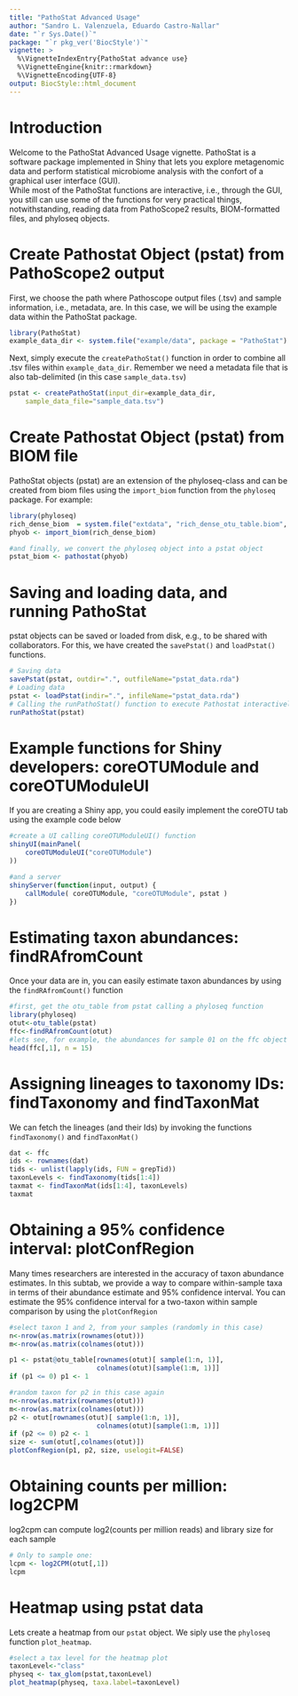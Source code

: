 ```yaml
---
title: "PathoStat Advanced Usage"
author: "Sandro L. Valenzuela, Eduardo Castro-Nallar"
date: "`r Sys.Date()`"
package: "`r pkg_ver('BiocStyle')`"
vignette: >
  %\VignetteIndexEntry{PathoStat advance use}
  %\VignetteEngine{knitr::rmarkdown}
  %\VignetteEncoding{UTF-8}
output: BiocStyle::html_document
---
```


# Introduction  
Welcome to the PathoStat Advanced Usage vignette. PathoStat is a software 
package implemented in Shiny that lets you explore metagenomic data and perform 
statistical microbiome analysis with the confort of a graphical user interface
(GUI).  
While most of the PathoStat functions are interactive, i.e., through the GUI, 
you still can use some of the functions for very practical things, 
notwithstanding, reading data from PathoScope2 results, BIOM-formatted files, 
and phyloseq objects.  

# Create Pathostat Object (pstat) from PathoScope2 output
First, we choose the path where Pathoscope output files (.tsv) and sample 
information, i.e., metadata, are. In this case, we will be using the example 
data within the PathoStat package.  
```r
library(PathoStat)
example_data_dir <- system.file("example/data", package = "PathoStat")
```

Next, simply execute the `createPathoStat()` function in order to combine all 
.tsv files within `example_data_dir`. Remember we need a metadata file that is 
also tab-delimited (in this case `sample_data.tsv`)  
```r
pstat <- createPathoStat(input_dir=example_data_dir, 
    sample_data_file="sample_data.tsv")
```

# Create Pathostat Object (pstat) from BIOM file
PathoStat objects (pstat) are an extension of the phyloseq-class and can be 
created from biom files using the `import_biom` function from the `phyloseq` 
package. For example:
```r
library(phyloseq)
rich_dense_biom  = system.file("extdata", "rich_dense_otu_table.biom", package="phyloseq")
phyob <- import_biom(rich_dense_biom)

#and finally, we convert the phyloseq object into a pstat object
pstat_biom <- pathostat(phyob)
```

# Saving and loading data, and running PathoStat
pstat objects can be saved or loaded from disk, e.g., to be shared with 
collaborators. For this, we have created the `savePstat()` and `loadPstat()` 
functions.
```r
# Saving data
savePstat(pstat, outdir=".", outfileName="pstat_data.rda")
# Loading data
pstat <- loadPstat(indir=".", infileName="pstat_data.rda")
# Calling the runPathoStat() function to execute Pathostat interactively
runPathoStat(pstat)
```

# Example functions for Shiny developers: coreOTUModule and coreOTUModuleUI
If you are creating a Shiny app, you could easily implement the coreOTU tab 
using the example code below
```r
#create a UI calling coreOTUModuleUI() function
shinyUI(mainPanel( 
    coreOTUModuleUI("coreOTUModule")
))

#and a server
shinyServer(function(input, output) {
    callModule( coreOTUModule, "coreOTUModule", pstat )
})
```

# Estimating taxon abundances: findRAfromCount
Once your data are in, you can easily estimate taxon abundances by using the 
`findRAfromCount()` function
```r
#first, get the otu_table from pstat calling a phyloseq function
library(phyloseq)
otut<-otu_table(pstat)
ffc<-findRAfromCount(otut)
#lets see, for example, the abundances for sample 01 on the ffc object
head(ffc[,1], n = 15)
```

# Assigning lineages to taxonomy IDs: findTaxonomy and findTaxonMat
We can fetch the lineages (and their Ids) by invoking the functions 
`findTaxonomy()` and `findTaxonMat()`
```r
dat <- ffc
ids <- rownames(dat)
tids <- unlist(lapply(ids, FUN = grepTid))
taxonLevels <- findTaxonomy(tids[1:4])
taxmat <- findTaxonMat(ids[1:4], taxonLevels)
taxmat
```

# Obtaining a 95% confidence interval: plotConfRegion
Many times researchers are interested in the accuracy of taxon abundance 
estimates. In this subtab, we provide a way to compare within-sample taxa in 
terms of their abundance estimate and 95% confidence interval. You can estimate 
the 95% confidence interval for a two-taxon within sample comparison by using 
the `plotConfRegion`
```r
#select taxon 1 and 2, from your samples (randomly in this case)
n<-nrow(as.matrix(rownames(otut)))
m<-nrow(as.matrix(colnames(otut)))

p1 <- pstat@otu_table[rownames(otut)[ sample(1:n, 1)], 
                      colnames(otut)[sample(1:m, 1)]]
if (p1 <= 0) p1 <- 1

#random taxon for p2 in this case again
n<-nrow(as.matrix(rownames(otut)))
m<-nrow(as.matrix(colnames(otut)))
p2 <- otut[rownames(otut)[ sample(1:n, 1)], 
                      colnames(otut)[sample(1:m, 1)]]
if (p2 <= 0) p2 <- 1
size <- sum(otut[,colnames(otut)])
plotConfRegion(p1, p2, size, uselogit=FALSE)
```

# Obtaining counts per million: log2CPM
log2cpm can compute log2(counts per million reads) and library size for each 
sample
```r
# Only to sample one:
lcpm <- log2CPM(otut[,1])
lcpm
```

# Heatmap using pstat data
Lets create a heatmap from our `pstat` object. We siply use the `phyloseq` 
function `plot_heatmap`.
```r
#select a tax level for the heatmap plot
taxonLevel<-"class"
physeq <- tax_glom(pstat,taxonLevel)
plot_heatmap(physeq, taxa.label=taxonLevel)
```